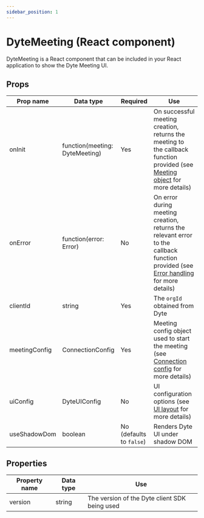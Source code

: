 ```yaml
---
sidebar_position: 1
---
```


# DyteMeeting (React component)

DyteMeeting is a React component that can be included in your React application to show the Dyte Meeting UI.

## Props

| Prop name     | Data type                      | Required | Use                                                                                                                                                       |
| ------------- | ------------------------------ | -------- | --------------------------------------------------------------------------------------------------------------------------------------------------------- |
| onInit        | function(meeting: DyteMeeting) | Yes      | On successful meeting creation, returns the meeting to the callback function provided (see [Meeting object](./meeting) for more details)                  |
| onError       | function(error: Error)         | No       | On error during meeting creation, returns the relevant error to the callback function provided (see [Error handling](./../usage#errors) for more details) |
| clientId      | string                         | Yes      | The `orgId` obtained from Dyte                                                                                                                            |
| meetingConfig | ConnectionConfig               | Yes      | Meeting config object used to start the meeting (see [Connection config](./connection-config) for more details)                                           |
| uiConfig      | DyteUIConfig                   | No       | UI configuration options (see [UI layout](./dyte-ui-config) for more details)                                                                             |
| useShadowDom  | boolean                        | No (defaults to `false`) | Renders Dyte UI under shadow DOM                                                                                                          |                                                           |

## Properties

| Property name | Data type | Use                                           |
| ------------- | --------- | --------------------------------------------- |
| version       | string    | The version of the Dyte client SDK being used |
